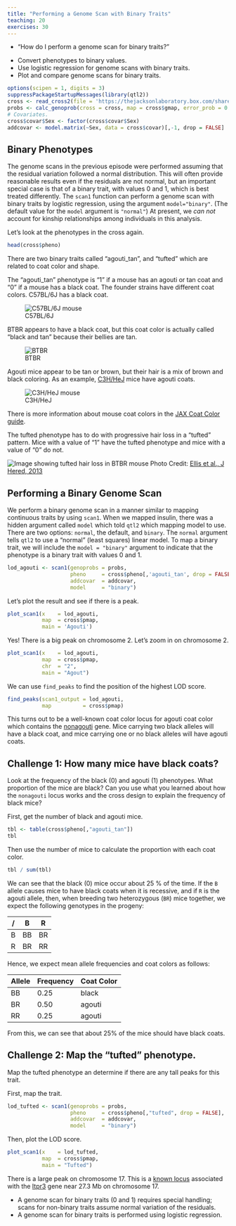```yaml
---
title: "Performing a Genome Scan with Binary Traits"
teaching: 20
exercises: 30
---
```


:::::::::::::::::::::::::::::::::::::: questions 

- "How do I perform a genome scan for binary traits?"

::::::::::::::::::::::::::::::::::::::::::::::::

::::::::::::::::::::::::::::::::::::: objectives

- Convert phenotypes to binary values.
- Use logistic regression for genome scans with binary traits.
- Plot and compare genome scans for binary traits.

::::::::::::::::::::::::::::::::::::::::::::::::

```r
options(scipen = 1, digits = 3)
suppressPackageStartupMessages(library(qtl2))
cross <- read_cross2(file = 'https://thejacksonlaboratory.box.com/shared/static/svw7ivp5hhmd7vb8fy26tc53h7r85wez.zip')
probs <- calc_genoprob(cross = cross, map = cross$gmap, error_prob = 0.002)
# Covariates.
cross$covar$Sex <- factor(cross$covar$Sex)
addcovar <- model.matrix(~Sex, data = cross$covar)[,-1, drop = FALSE]
```

## Binary Phenotypes

The genome scans in the previous episode were performed assuming that the 
residual variation followed a normal distribution. This will often provide 
reasonable results even if the residuals are not normal, but an important 
special case is that of a binary trait, with values 0 and 1, which is best 
treated differently. The `scan1` function can perform a genome scan with binary
traits by logistic regression, using the argument `model="binary"`. (The default
value for the `model` argument is `"normal"`) At present, we _can not_ account 
for kinship relationships among individuals in this analysis.

Let's look at the phenotypes in the cross again.

```r
head(cross$pheno)
```

There are two binary traits called "agouti_tan", and "tufted" which are related
to coat color and shape.

The "agouti_tan" phenotype is "1" if a mouse has an agouti or tan coat and "0"
if a mouse has a black coat. The founder strains have different coat colors.
C57BL/6J has a black coat.

![C57BL/6J](fig/C57BL_6J_000664.png){alt="C57BL/6J mouse"}

BTBR appears to have a black coat, but this coat color is actually called "black
and tan" because their bellies are tan.

![BTBR](fig/BTBR_002282.png){atl="BTBR mouse"}

Agouti mice appear to be tan or brown, but their hair is a mix of brown and 
black coloring. As an example, [C3H/HeJ]() mice have agouti coats.

![C3H/HeJ](fig/C3H_HeJ_000659.png){alt="C3H/HeJ mouse"}

There is more information about mouse coat colors in the 
[JAX Coat Color guide](https://jackson.jax.org/rs/444-BUH-304/images/Poster_Mouse_Coat_Color.pdf).

The tufted phenotype has to do with progressive hair loss in a "tufted"
pattern. Mice with a value of "1" have the tufted phenotype and mice with a 
value of "0" do not.

![Tufted hair loss pattern](fig/Ellis_JHered_2013.jpg){alt="Image showing tufted hair loss in BTBR mouse"}
Photo Credit: [Ellis et al., J Hered, 2013](https://pubmed.ncbi.nlm.nih.gov/23100490/)

## Performing a Binary Genome Scan

We perform a binary genome scan in a manner similar to mapping continuous traits
by using `scan1`. When we mapped insulin, there was a hidden argument called 
`model` which told `qtl2` which mapping model to use. There are two options:
`normal`, the default, and `binary`. The `normal` argument tells `qtl2` to use a
"normal" (least squares) linear model. To map a binary trait, we will 
include the `model = "binary"` argument to indicate that the phenotype is a 
binary trait with values 0 and 1.

```r
lod_agouti <- scan1(genoprobs = probs, 
                    pheno     = cross$pheno[,'agouti_tan', drop = FALSE], 
                    addcovar  = addcovar, 
                    model     = "binary")
```

Let's plot the result and see if there is a peak.

```r
plot_scan1(x    = lod_agouti, 
           map  = cross$pmap, 
           main = 'Agouti')
```

Yes! There is a big peak on chromosome 2. Let's zoom in on chromosome 2.

```r
plot_scan1(x    = lod_agouti, 
           map  = cross$pmap, 
           chr  = "2",
           main = "Agout")
```

We can use `find_peaks` to find the position of the highest LOD score.

```r
find_peaks(scan1_output = lod_agouti, 
           map          = cross$pmap)
```

This turns out to be a well-known coat color locus for agouti coat color which
contains the [nonagouti](https://www.informatics.jax.org/marker/MGI:87853) gene.
Mice carrying two black alleles will have a black coat, and mice carrying
one or no black alleles will have agouti coats.

::::::::::::::::::::::::::::::::::::: challenge

## Challenge 1: How many mice have black coats?

Look at the frequency of the black (0) and agouti (1) phenotypes. What 
proportion of the mice are black? Can you use what you learned about how
the `nonagouti` locus works and the cross design to explain the frequency of 
black mice?

::::::::::::::::::::::::::::::::: solution

First, get the number of black and agouti mice.

```r
tbl <- table(cross$pheno[,"agouti_tan"])
tbl
```

Then use the number of mice to calculate the proportion with each coat color.

```r
tbl / sum(tbl)
```

We can see that the black (0) mice occur about 25 % of the time. If the `B` 
allele causes mice to have black coats when it is recessive, and if `R` is the 
agouti allele, then, when breeding two heterozygous (`BR`) mice together, we
expect the following genotypes in the progeny:

  /  |  B   |  R
-----+------+------
  B  |  BB  |  BR
  R  |  BR  |  RR

Hence, we expect mean allele frequencies and coat colors as follows:

Allele | Frequency | Coat Color
-------+-----------+-----------
  BB   |    0.25   |   black
  BR   |    0.50   |   agouti
  RR   |    0.25   |   agouti

From this, we can see that about 25% of the mice should have black coats.

::::::::::::::::::::::::::::::::::::::::::

## Challenge 2: Map the "tufted" phenotype.

Map the tufted phenotype an determine if there are any tall peaks for this 
trait.

::::::::::::::::::::::::::::::::: solution

First, map the trait.

```r
lod_tufted <- scan1(genoprobs = probs, 
                    pheno     = cross$pheno[,"tufted", drop = FALSE], 
                    addcovar  = addcovar, 
                    model     = "binary")
```

Then, plot the LOD score.

```r
plot_scan1(x    = lod_tufted, 
           map  = cross$pmap, 
           main = "Tufted")
```

There is a large peak on chromosome 17. This is a 
[known locus](https://www.ncbi.nlm.nih.gov/pmc/articles/PMC3570182/) 
associated with the [Itpr3](https://www.informatics.jax.org/marker/MGI:96624)
gene near 27.3 Mb on chromosome 17.

::::::::::::::::::::::::::::::::::::::::::

:::::::::::::::::::::::::::::::::::::::::::::::


::::::::::::::::::::::::::::::::::::: keypoints 

- A genome scan for binary traits (0 and 1) requires special handling; scans 
for non-binary traits assume normal variation of the residuals.
- A genome scan for binary traits is performed using logistic regression.

::::::::::::::::::::::::::::::::::::::::::::::::
